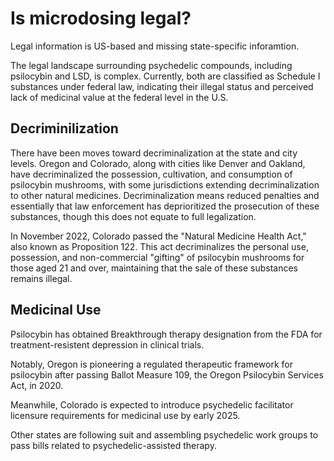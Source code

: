 
# Is microdosing legal?

<Callout type="warning">
  Legal information is US-based and missing state-specific inforamtion.
</Callout>

The legal landscape surrounding psychedelic compounds, including psilocybin and LSD, is complex. Currently, both are classified as Schedule I substances under federal law, indicating their illegal status and perceived lack of medicinal value at the federal level in the U.S.

## Decriminilization

There have been moves toward decriminalization at the state and city levels. Oregon and Colorado, along with cities like Denver and Oakland, have decriminalized the possession, cultivation, and consumption of psilocybin mushrooms, with some jurisdictions extending decriminalization to other natural medicines. Decriminalization means reduced penalties and essentially that law enforcement has deprioritized the prosecution of these substances, though this does not equate to full legalization.

In November 2022, Colorado passed the "Natural Medicine Health Act," also known as Proposition 122. This act decriminalizes the personal use, possession, and non-commercial "gifting" of psilocybin mushrooms for those aged 21 and over, maintaining that the sale of these substances remains illegal.

## Medicinal Use

Psilocybin has obtained Breakthrough therapy designation from the FDA for treatment-resistent depression in clinical trials.

Notably, Oregon is pioneering a regulated therapeutic framework for psilocybin after passing Ballot Measure 109, the Oregon Psilocybin Services Act, in 2020.

Meanwhile, Colorado is expected to introduce psychedelic facilitator licensure requirements for medicinal use by early 2025.

Other states are following suit and assembling psychedelic work groups to pass bills related to psychedelic-assisted therapy.
